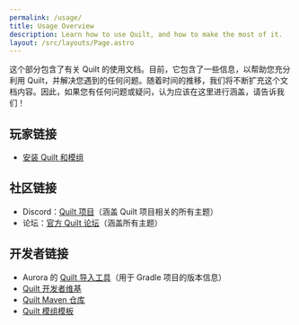```yaml
---
permalink: /usage/
title: Usage Overview
description: Learn how to use Quilt, and how to make the most of it.
layout: /src/layouts/Page.astro
---
```


这个部分包含了有关 Quilt 的使用文档。目前，它包含了一些信息，以帮助您充分利用 Quilt，并解决您遇到的任何问题。随着时间的推移，我们将不断扩充这个文档内容。因此，如果您有任何问题或疑问，认为应该在这里进行涵盖，请告诉我们！

## 玩家链接

-   [安装 Quilt 和模组](/install)

## 社区链接

-   Discord：[Quilt 项目](https://discord.quiltmc.org)（涵盖 Quilt 项目相关的所有主题）
-   论坛：[官方 Quilt 论坛](https://forum.quiltmc.org)（涵盖所有主题）

## 开发者链接

-   Aurora 的 [Quilt 导入工具](https://lambdaurora.dev/tools/import_quilt.html)（用于 Gradle 项目的版本信息）
-   [Quilt 开发者维基](https://modder.wiki.quiltmc.org)
-   [Quilt Maven 仓库](https://maven.quiltmc.org)
-   [Quilt 模组模板](https://github.com/QuiltMC/quilt-template-mod)
